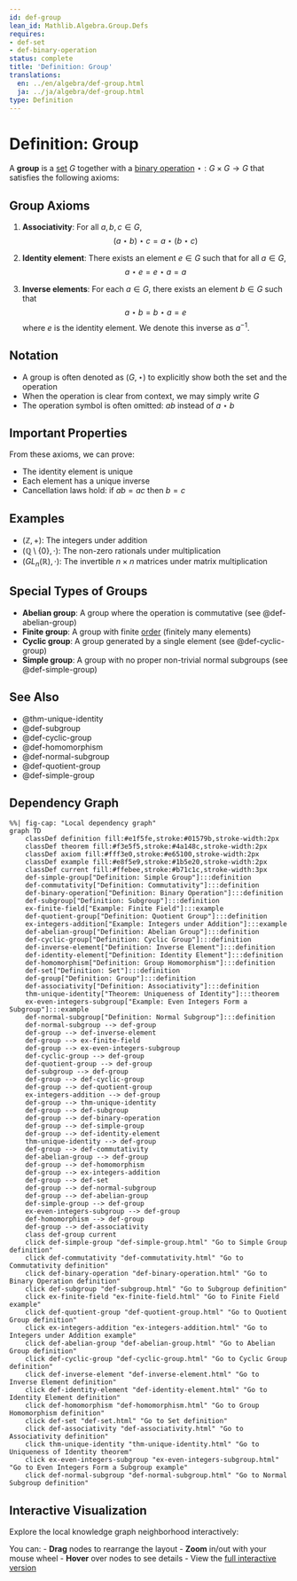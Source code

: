 ```yaml
---
id: def-group
lean_id: Mathlib.Algebra.Group.Defs
requires:
- def-set
- def-binary-operation
status: complete
title: 'Definition: Group'
translations:
  en: ../en/algebra/def-group.html
  ja: ../ja/algebra/def-group.html
type: Definition
---
```


# Definition: Group {#def-group}

A **group** is a [set](../logic-set-theory/def-set.qmd) $G$ together with a [binary operation](def-binary-operation.qmd) $\star: G \times G \to G$ that satisfies the following axioms:

## Group Axioms

1. **Associativity**: For all $a, b, c \in G$,
   $$(a \star b) \star c = a \star (b \star c)$$

2. **Identity element**: There exists an element $e \in G$ such that for all $a \in G$,
   $$a \star e = e \star a = a$$

3. **Inverse elements**: For each $a \in G$, there exists an element $b \in G$ such that
   $$a \star b = b \star a = e$$
   where $e$ is the identity element. We denote this inverse as $a^{-1}$.

## Notation

- A group is often denoted as $(G, \star)$ to explicitly show both the set and the operation
- When the operation is clear from context, we may simply write $G$
- The operation symbol is often omitted: $ab$ instead of $a \star b$

## Important Properties

From these axioms, we can prove:

- The identity element is unique
- Each element has a unique inverse
- Cancellation laws hold: if $ab = ac$ then $b = c$

## Examples

- $(\mathbb{Z}, +)$: The integers under addition
- $(\mathbb{Q} \setminus \{0\}, \cdot)$: The non-zero rationals under multiplication
- $(GL_n(\mathbb{R}), \cdot)$: The invertible $n \times n$ matrices under matrix multiplication

## Special Types of Groups

- **Abelian group**: A group where the operation is commutative (see @def-abelian-group)
- **Finite group**: A group with finite [order](def-order.qmd) (finitely many elements)
- **Cyclic group**: A group generated by a single element (see @def-cyclic-group)
- **Simple group**: A group with no proper non-trivial normal subgroups (see @def-simple-group)

## See Also

- @thm-unique-identity
- @def-subgroup
- @def-cyclic-group
- @def-homomorphism
- @def-normal-subgroup
- @def-quotient-group
- @def-simple-group

## Dependency Graph

```mermaid
%%| fig-cap: "Local dependency graph"
graph TD
    classDef definition fill:#e1f5fe,stroke:#01579b,stroke-width:2px
    classDef theorem fill:#f3e5f5,stroke:#4a148c,stroke-width:2px
    classDef axiom fill:#fff3e0,stroke:#e65100,stroke-width:2px
    classDef example fill:#e8f5e9,stroke:#1b5e20,stroke-width:2px
    classDef current fill:#ffebee,stroke:#b71c1c,stroke-width:3px
    def-simple-group["Definition: Simple Group"]:::definition
    def-commutativity["Definition: Commutativity"]:::definition
    def-binary-operation["Definition: Binary Operation"]:::definition
    def-subgroup["Definition: Subgroup"]:::definition
    ex-finite-field["Example: Finite Field"]:::example
    def-quotient-group["Definition: Quotient Group"]:::definition
    ex-integers-addition["Example: Integers under Addition"]:::example
    def-abelian-group["Definition: Abelian Group"]:::definition
    def-cyclic-group["Definition: Cyclic Group"]:::definition
    def-inverse-element["Definition: Inverse Element"]:::definition
    def-identity-element["Definition: Identity Element"]:::definition
    def-homomorphism["Definition: Group Homomorphism"]:::definition
    def-set["Definition: Set"]:::definition
    def-group["Definition: Group"]:::definition
    def-associativity["Definition: Associativity"]:::definition
    thm-unique-identity["Theorem: Uniqueness of Identity"]:::theorem
    ex-even-integers-subgroup["Example: Even Integers Form a Subgroup"]:::example
    def-normal-subgroup["Definition: Normal Subgroup"]:::definition
    def-normal-subgroup --> def-group
    def-group --> def-inverse-element
    def-group --> ex-finite-field
    def-group --> ex-even-integers-subgroup
    def-cyclic-group --> def-group
    def-quotient-group --> def-group
    def-subgroup --> def-group
    def-group --> def-cyclic-group
    def-group --> def-quotient-group
    ex-integers-addition --> def-group
    def-group --> thm-unique-identity
    def-group --> def-subgroup
    def-group --> def-binary-operation
    def-group --> def-simple-group
    def-group --> def-identity-element
    thm-unique-identity --> def-group
    def-group --> def-commutativity
    def-abelian-group --> def-group
    def-group --> def-homomorphism
    def-group --> ex-integers-addition
    def-group --> def-set
    def-group --> def-normal-subgroup
    def-group --> def-abelian-group
    def-simple-group --> def-group
    ex-even-integers-subgroup --> def-group
    def-homomorphism --> def-group
    def-group --> def-associativity
    class def-group current
    click def-simple-group "def-simple-group.html" "Go to Simple Group definition"
    click def-commutativity "def-commutativity.html" "Go to Commutativity definition"
    click def-binary-operation "def-binary-operation.html" "Go to Binary Operation definition"
    click def-subgroup "def-subgroup.html" "Go to Subgroup definition"
    click ex-finite-field "ex-finite-field.html" "Go to Finite Field example"
    click def-quotient-group "def-quotient-group.html" "Go to Quotient Group definition"
    click ex-integers-addition "ex-integers-addition.html" "Go to Integers under Addition example"
    click def-abelian-group "def-abelian-group.html" "Go to Abelian Group definition"
    click def-cyclic-group "def-cyclic-group.html" "Go to Cyclic Group definition"
    click def-inverse-element "def-inverse-element.html" "Go to Inverse Element definition"
    click def-identity-element "def-identity-element.html" "Go to Identity Element definition"
    click def-homomorphism "def-homomorphism.html" "Go to Group Homomorphism definition"
    click def-set "def-set.html" "Go to Set definition"
    click def-associativity "def-associativity.html" "Go to Associativity definition"
    click thm-unique-identity "thm-unique-identity.html" "Go to Uniqueness of Identity theorem"
    click ex-even-integers-subgroup "ex-even-integers-subgroup.html" "Go to Even Integers Form a Subgroup example"
    click def-normal-subgroup "def-normal-subgroup.html" "Go to Normal Subgroup definition"
```

## Interactive Visualization

Explore the local knowledge graph neighborhood interactively:

::: {.graph-viz data-id="def-group" data-width="700" data-height="500"}
:::

You can:
- **Drag** nodes to rearrange the layout
- **Zoom** in/out with your mouse wheel
- **Hover** over nodes to see details
- View the [full interactive version](../../output/interactive/def-group.html){target="_blank"}

